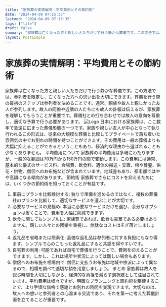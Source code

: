 ```yaml
---
title: "家族葬の実情解明：平均費用とその節約術"
date: "2024-04-09 07:15:35"
lastmod: "2024-04-09 07:15:35"
tags: ["life"]
draft: false
summary: "家族葬は亡くなった方と親しい人たちだけで行う静かな葬儀です。この方法では、参列者を限定し、亡くなった方への思い出を大切にできます。葬儀を行う際の最初のステップは参列者を決めることです。通常、親族や故人と親しかった友人が参列します。故人の同僚や近隣の人たちにも故人の訃報は伝えるが、家族葬を理解してもらうことが重要です。葬儀社との打ち合わせでは故人の意向を尊重し、適切な予算で行う必要があります。"
layout: PostSimple
---
```

# 家族葬の実情解明：平均費用とその節約術
家族葬は亡くなった方と親しい人たちだけで行う静かな葬儀です。この方法では、参列者を限定し、亡くなった方への思い出を大切にできます。葬儀を行う際の最初のステップは参列者を決めることです。通常、親族や故人と親しかった友人が参列します。故人の同僚や近隣の人たちにも故人の訃報は伝えるが、家族葬を理解してもらうことが重要です。葬儀社との打ち合わせでは故人の意向を尊重し、適切な予算で行う必要があります。
<img alt="Logo" class="lazyImg" data-src="https://cdn.seniorsselection.com/upload-logo/ja-funeral-new-15.webp" src="/statics/image/loading.webp"/>
日本における家族葬は、ここ数年で急速に広まった葬儀形態の一つです。家族や親しい友人が中心となって執り行われるこの形式は、従来の大規模な葬儀と比較してプライベートで落ち着いた雰囲気の中でお別れの時間を持つことができます。その費用は一般の葬儀よりも大幅に抑えることができるということもあり、経済的な理由から選ばれることも少なくありません。
平均費用について
家族葬の平均費用は多岐にわたりますが、一般的な範囲は70万円から150万円の間で変動します。この費用には通常、基本的な儀式のサービス料、会場費、飲食料、遺体の搬送・安置、棺や骨壷、供花・供物、僧侶へのお布施などが含まれています。地域差もあり、都市部ではやや高額になる傾向があります。
節約術
家族葬でさらにコストを抑えるためには、いくつかの節約術を知っておくことが有益です。
1. 事前にプランを比較検討する:
独りで準備を進めるのではなく、複数の葬儀社のプランを比較して、適切なサービスを選ぶことが大切です。
2. 必要なサービスの見極め:
本当に必要なサービスだけを選び、余分なオプションは省くことで、費用を大幅に削減できます。
3. 飲食に関してもシンプルに:
家族葬であれば、飲食も豪華である必要はありません。親しい人々との団欒を重視し、無駄なコストはそぎ落としましょう。
4. 返礼品を省略または簡素化:
高価な返礼品は参列者に対する負担にもなり得ます。シンプルで心のこもった返礼品にすると共感を得やすいです。
5. 自宅葬の利用:
可能であれば自宅で葬儀を行うことで、費用を抑えることができます。しかし、これは場所や状況によっては難しい場合もあります。
6. 僧侶へのお布施を相場内で:
僧侶に支払うお布施は地域や宗派によって異なるので、相場を調べて適切な額を用意しましょう。
まとめ
家族葬は故人を偲ぶ時間を大切にしながら、経済的な負担を減らす選択肢として注目されています。平均費用は様々ですが、明確なプランニングと節約術を駆使することで、より手頃な価格で感謝とお別れの時間を実現できます。大切なのは、故人への想いと参列者との心温まる交流であり、それを第一に考えた葬儀計画を立てることが重要です。
        
